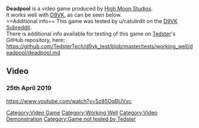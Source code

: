 <strong>Deadpool</strong> is a video game produced by [[High Moon Studios]].
<br />
It works well with [[D9VK]], as can be seen below.
<br />
==Additional info==
This game was tested by u/catulirdit on the [[D9VK Subreddit]].
<br />
There is additional info available for testing of this game on [[User:Tedster|Tedster]]'s GitHub repository, here:
<br />
https://github.com/TedsterTech/d9vk_test/blob/master/tests/working_well/deadpool/deadpool.md
==Video==
===25th April 2019===
<youtube>https://www.youtube.com/watch?v=5z85OqBUVyc</youtube>

[[Category:Video Game]]
[[Category:Working Well]]
[[Category:Video Demonstration]]
[[Category:Game not tested by Tedster]]
